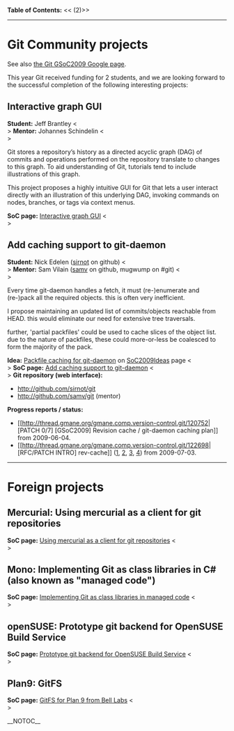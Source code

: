 <b>Table of Contents:</b>
<<<!-- ! TOC here -->(2)>>
----
= Git Community projects =

See also [[http://socghop.appspot.com/org/home/google/gsoc2009/git|the Git GSoC2009 Google page]].

This year Git received funding for 2 students,
and we are looking forward to the successful completion of the
following interesting projects:

== Interactive graph GUI ==
<b>Student:</b> Jeff Brantley <<BR>>
<b>Mentor:</b>  Johannes Schindelin <<BR>>

Git stores a repository’s history as a directed acyclic graph (DAG) of commits and operations performed on the repository translate to changes to this graph. To aid understanding of Git, tutorials tend to include illustrations of this graph.

This project proposes a highly intuitive GUI for Git that lets a user interact directly with an illustration of this underlying DAG, invoking commands on nodes, branches, or tags via context menus.

<b>SoC page:</b> [[http://socghop.appspot.com/student_project/show/google/gsoc2009/git/t124022376285|Interactive graph GUI]] <<BR>>

== Add caching support to git-daemon ==
<b>Student:</b> Nick Edelen ([[http://github.com/sirnot|sirnot]] on github) <<BR>>
<b>Mentor:</b>  Sam Vilain ([[http://github.com/samv|samv]] on github, mugwump on #git) <<BR>>

Every time git-daemon handles a fetch, it must (re-)enumerate and (re-)pack all the required objects. this is often very inefficient.

I propose maintaining an updated list of commits/objects reachable from HEAD. this would eliminate our need for extensive tree traversals.

further, 'partial packfiles' could be used to cache slices of the object list. due to the nature of packfiles, these could more-or-less be coalesced to form the majority of the pack.

<b>Idea:</b> [[SoC2009Ideas#Packfilecachingforgit-daemon|Packfile caching for git-daemon]] on [[SoC2009Ideas]] page <<BR>>
<b>SoC page:</b> [[http://socghop.appspot.com/student_project/show/google/gsoc2009/git/t124022376432|Add caching support to git-daemon]] <<BR>>
<b>Git repository (web interface):</b>
* http://github.com/sirnot/git
* http://github.com/samv/git (mentor)

<b>Progress reports / status:</b>
* [[http://thread.gmane.org/gmane.comp.version-control.git/120752|[PATCH 0/7] [GSoC2009] Revision cache / git-daemon caching plan]] from 2009-06-04.
* [[http://thread.gmane.org/gmane.comp.version-control.git/122698|[RFC/PATCH INTRO] rev-cache]] ([[http://thread.gmane.org/gmane.comp.version-control.git/122699|1]], [[http://permalink.gmane.org/gmane.comp.version-control.git/122700|2]], [[http://permalink.gmane.org/gmane.comp.version-control.git/122701|3]], [[http://permalink.gmane.org/gmane.comp.version-control.git/122702|4]]) from 2009-07-03.

----
= Foreign projects =

== Mercurial: Using mercurial as a client for git repositories ==

<b>SoC page:</b> [[http://socghop.appspot.com/student_project/show/google/gsoc2009/hg/t124022472367|Using mercurial as a client for git repositories]] <<BR>>

== Mono: Implementing Git as class libraries in C# (also known as "managed code") ==

<b>SoC page:</b> [[http://socghop.appspot.com/student_project/show/google/gsoc2009/mono/t124022708105|Implementing Git as class libraries in managed code]] <<BR>>

== openSUSE: Prototype git backend for OpenSUSE Build Service ==

<b>SoC page:</b> [[http://socghop.appspot.com/student_project/show/google/gsoc2009/opensuse/t124023150939|Prototype git backend for OpenSUSE Build Service]] <<BR>>

== Plan9: GitFS ==

<b>SoC page:</b> [[http://socghop.appspot.com/student_project/show/google/gsoc2009/plan9/t124024225905|GitFS for Plan 9 from Bell Labs]] <<BR>>

__NOTOC__
